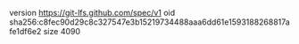 version https://git-lfs.github.com/spec/v1
oid sha256:c8fec90d29c8c327547e3b15219734488aaa6dd61e1593188268817afe1df6e2
size 4090
